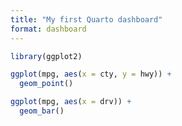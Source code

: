```yaml
---
title: "My first Quarto dashboard"
format: dashboard
---
```


```r
library(ggplot2)
```

```r
ggplot(mpg, aes(x = cty, y = hwy)) +
  geom_point()
```

```r
ggplot(mpg, aes(x = drv)) +
  geom_bar()
```
